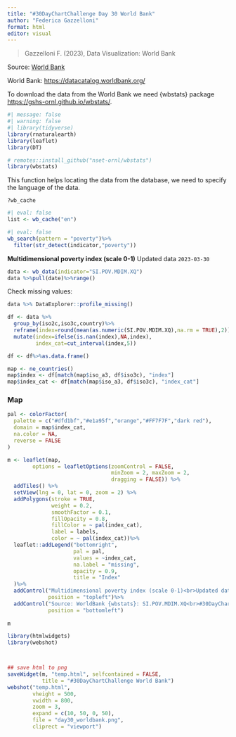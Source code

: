 ```yaml
---
title: "#30DayChartChallenge Day 30 World Bank"
author: "Federica Gazzelloni"
format: html
editor: visual
---
```


> Gazzelloni F. (2023), Data Visualization: World Bank

Source: [World Bank](https://data.worldbank.org)

World Bank: <https://datacatalog.worldbank.org/>

To download the data from the World Bank we need {wbstats} package <https://gshs-ornl.github.io/wbstats/>.

```r
#| message: false
#| warning: false
#| library(tidyverse)
library(rnaturalearth)
library(leaflet)
library(DT)

# remotes::install_github("nset-ornl/wbstats")
library(wbstats)
```

This function helps locating the data from the database, we need to specify the language of the data.

    ?wb_cache

```r
#| eval: false
list <- wb_cache("en")
```

```r
#| eval: false
wb_search(pattern = "poverty")%>%
  filter(str_detect(indicator,"poverty"))
```

**Multidimensional poverty index (scale 0-1)** Updated data `2023-03-30`

```r
data <- wb_data(indicator="SI.POV.MDIM.XQ")
data %>%pull(date)%>%range()
```

Check missing values:

```r
data %>% DataExplorer::profile_missing()
```

```r
df <- data %>%
  group_by(iso2c,iso3c,country)%>%
  reframe(index=round(mean(as.numeric(SI.POV.MDIM.XQ),na.rm = TRUE),2))%>%
  mutate(index=ifelse(is.nan(index),NA,index),
         index_cat=cut_interval(index,5))

df <- df%>%as.data.frame()
```



```r
map <- ne_countries()
map$index <- df[match(map$iso_a3, df$iso3c), "index"] 
map$index_cat <- df[match(map$iso_a3, df$iso3c), "index_cat"]
```



### Map

```r
pal <- colorFactor(
  palette = c("#dfd1bf","#e1a95f","orange","#FF7F7F","dark red"), 
  domain = map$index_cat,
  na.color = NA,
  reverse = FALSE
)
```



```r
m <- leaflet(map,
        options = leafletOptions(zoomControl = FALSE,
                                 minZoom = 2, maxZoom = 2,
                                 dragging = FALSE)) %>%
  addTiles() %>%
  setView(lng = 0, lat = 0, zoom = 2) %>%
  addPolygons(stroke = TRUE,
              weight = 0.2,
              smoothFactor = 0.1, 
              fillOpacity = 0.8,
              fillColor = ~ pal(index_cat),
              label = labels,
              color = ~ pal(index_cat))%>%
  leaflet::addLegend("bottomright",
                     pal = pal, 
                     values = ~index_cat,
                     na.label = "missing",
                     opacity = 0.9, 
                     title = "Index"
  )%>%
  addControl("Multidimensional poverty index (scale 0-1)<br>Updated data 2023-03-30", 
             position = "topleft")%>%
  addControl("Source: WorldBank {wbstats}: SI.POV.MDIM.XQ<br>#30DayChartChallenge Day 30: WorldBank | Map: Federica Gazzelloni", 
             position = "bottomleft")
  
m
```



```r
library(htmlwidgets)
library(webshot)



## save html to png
saveWidget(m, "temp.html", selfcontained = FALSE,
           title = "#30DayChartChallenge World Bank")
webshot("temp.html", 
        vheight = 500,
        vwidth = 800,
        zoom = 3,
        expand = c(10, 50, 0, 50),
        file = "day30_worldbank.png",
        cliprect = "viewport")
```


